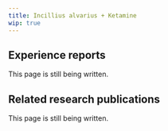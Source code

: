 ---
title: Incillius alvarius + Ketamine
wip: true
---

## Experience reports

This page is still being written.

## Related research publications

This page is still being written.


